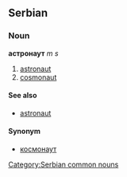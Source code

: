 ==Serbian==
===Noun===
'''астронаут''' ''m s''
#[[astronaut]]
#[[cosmonaut]]
====See also====
*[[astronaut]]
====Synonym====
*[[космонаут#Serbian|космонаут]]
[[Category:Serbian common nouns]]